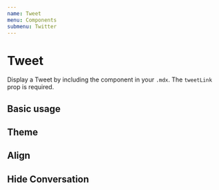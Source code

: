 ```yaml
---
name: Tweet
menu: Components
submenu: Twitter
---
```



# Tweet

Display a Tweet by including the component in your `.mdx`. The `tweetLink` prop is required.

<Props name="Tweet" of={Tweet} />

## Basic usage

<Playground>
  <Tweet tweetLink="PaulieScanlon/status/1232982448310497286" />
</Playground>

## Theme

<Playground>
  <Tweet tweetLink="PaulieScanlon/status/1232982448310497286" theme="dark" />
</Playground>

## Align

<Playground>
  <Tweet tweetLink="PaulieScanlon/status/1232982448310497286" align="right" />
</Playground>

## Hide Conversation

<Playground>
  <Tweet
    tweetLink="https://twitter.com/geekgalgroks/status/1255864483739729922"
    hideConversation={true}
  />
</Playground>
